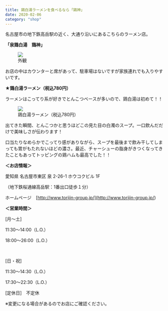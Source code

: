 ```yaml
---
title: 鶏白湯ラーメンを食べるなら「鶏神」
date: 2020-02-06
category: "shop"
---
```


名古屋市の地下鉄高岳駅の近く、大通り沿いにあるこちらのラーメン店。

<strong>「泉鶏白湯　鶏神」</strong>

<figure><img src={require("./IMG_0232.jpg")} /><figcaption>外観</figcaption></figure>

お店の中はカウンターと席があって、駐車場はないですが家族連れでも入りやすいです。

<strong>★鶏白湯ラーメン（税込780円）</strong>

ラーメンはこってり系が好きでとんこつベースが多いので、鶏白湯は初めて！！

<figure><img src={require("./IMG_0231.jpg")} /><figcaption>鶏白湯ラーメン（税込780円）</figcaption></figure>

出てきた瞬間、とんこつかと思うほどこの見た目の白濁のスープ。一口飲んだだけで美味しさが伝わります！

口当たりなめらかでこってり感がありながら、スープを最後まで飲み干してしまっても胃がもたれないほどの濃さ。最近、チャーシューの脂身がきつくなってきたこともあってトッピングの鶏ハムも最高でした！！

<strong>＜お店情報＞<br/></strong>

愛知県 名古屋市東区 泉 2-26-1 ホウコクビル 1F<br/>

（地下鉄桜通線高岳駅：1番出口徒歩１分）

ホームページ　[http://www.torijin-group.jp/](<http://www.torijin-group.jp/>)

<strong>＜営業時間＞</strong>

[月～土]<br/>

11:30～14:00（L.O.）<br/>

18:00～26:00（L.O.）<br/>

<br/>

[日・祝]<br/>

11:30～14:30（L.O.）<br/>

17:30～22:30（L.O.）

[定休日]　不定休

※変更になる場合があるのでお店にご確認ください。




